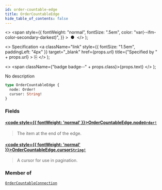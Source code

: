 ```yaml
---
id: order-countable-edge
title: OrderCountableEdge
hide_table_of_contents: false
---
```


  <>
    <span
      style={{
        fontWeight: "normal",
        fontSize: ".5em",
        color: "var(--ifm-color-secondary-darkest)",
      }}
    >
      &nbsp;●&nbsp;
    </span>
  </>
);

  <>
    Specification
    <a
      className="link"
      style={{ fontSize: "1.5em", paddingLeft: "4px" }}
      target="\_blank"
      href={props.url}
      title={"Specified by " + props.url}
    >
      ⎘
    </a>
  </>
);

  <>
    <span className={"badge badge--" + props.class}>{props.text}</span>
  </>
);

No description

```graphql
type OrderCountableEdge {
  node: Order!
  cursor: String!
}
```

### Fields

#### [<code style={{ fontWeight: 'normal' }}>OrderCountableEdge.<b>node</b></code>](#)<Bullet />[`Order!`](../../../api-reference/orders/objects/order) <Badge class="secondary" text="non-null"/> <Badge class="secondary" text="object"/> <Badge class="secondary" text="orders"/>

> The item at the end of the edge.

#### [<code style={{ fontWeight: 'normal' }}>OrderCountableEdge.<b>cursor</b></code>](#)<Bullet />[`String!`](../../../api-reference/miscellaneous/scalars/string) <Badge class="secondary" text="non-null"/> <Badge class="secondary" text="scalar"/> <Badge class="secondary" text="miscellaneous"/>

> A cursor for use in pagination.

### Member of

[`OrderCountableConnection`](../../../api-reference/miscellaneous/objects/order-countable-connection) <Badge class="secondary" text="object"/>
